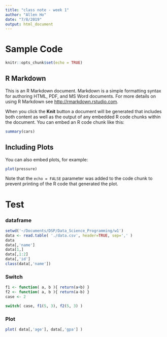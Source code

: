 ```yaml
---
title: "class note - week 1"
author: "Allen Ho"
date: "7/8/2019"
output: html_document
---
```


# Sample Code

```r
knitr::opts_chunk$set(echo = TRUE)
```

## R Markdown

This is an R Markdown document. Markdown is a simple formatting syntax for authoring HTML, PDF, and MS Word documents. For more details on using R Markdown see <http://rmarkdown.rstudio.com>.

When you click the **Knit** button a document will be generated that includes both content as well as the output of any embedded R code chunks within the document. You can embed an R code chunk like this:

```r
summary(cars)
```

## Including Plots

You can also embed plots, for example:

```r
plot(pressure)
```

Note that the `echo = FALSE` parameter was added to the code chunk to prevent printing of the R code that generated the plot.

# Test

### dataframe
```r
setwd('~/Documents/DSP/Data_Science_Programming/w1')
data <- read.table( './data.csv', header=TRUE, sep=',' )
data
data[,'name']
data[1,]
data[,1:2]
data[,'id']
class(data[,'name'])
```

### Switch

```r

f1 <- function( a, b ){ return(a+b) }
f2 <- function( a, b ){ return(a-b) }
case <- 2

switch( case, f1(5, 3), f2(5, 3) )

```

### Plot

```r
plot( data[,'age'], data[,'gpa'] )
```